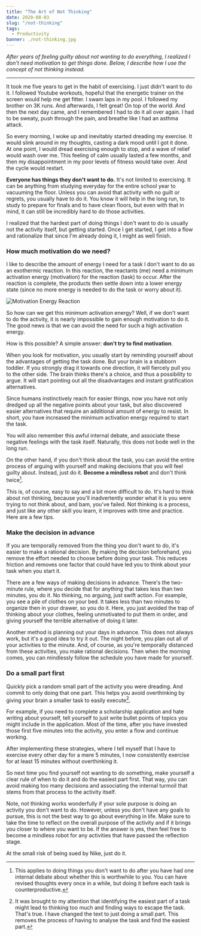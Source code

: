 ```yaml
---
title: "The Art of Not Thinking"
date: 2020-08-03
slug: "/not-thinking"
tags:
  - Productivity
banner: ./not-thinking.jpg
---
```


*After years of feeling guilty about not wanting to do everything, I realized I don't need motivation to get things done. Below, I describe how I use the concept of not thinking instead.*

---

It took me five years to get in the habit of exercising. I just didn't want to do it. I followed Youtube workouts, hopeful that the energetic trainer on the screen would help me get fitter. I swam laps in my pool. I followed my brother on 3K runs. And afterwards, I felt great! On top of the world. And then the next day came, and I remembered I had to do it all over again. I had to be sweaty, push through the pain, and breathe like I had an asthma attack.

So every morning, I woke up and inevitably started dreading my exercise. It would slink around in my thoughts, casting a dark mood until I got it done. At one point, I would dread exercising enough to stop, and a wave of relief would wash over me. This feeling of calm usually lasted a few months, and then my disappointment in my poor levels of fitness would take over. And the cycle would restart.

**Everyone has things they don't want to do.** It's not limited to exercising. It can be anything from studying everyday for the entire school year to vacuuming the floor. Unless you can avoid that activity with no guilt or regrets, you usually have to do it. You know it will help in the long run, to study to prepare for finals and to have clean floors, but even with that in mind, it can still be incredibly hard to do those activities.

I realized that the hardest part of doing things I don't want to do is usually not the activity itself, but getting started. Once I get started, I get into a flow and rationalize that since I'm already doing it, I might as well finish.

### How much motivation do we need?

I like to describe the amount of energy I need for a task I don't want to do as an exothermic reaction. In this reaction, the reactants (me) need a minimum activation energy (motivation) for the reaction (task) to occur. After the reaction is complete, the products then settle down into a lower energy state (since no more energy is needed to do the task or worry about it).

![Motivation Energy Reaction](exothermic.jpg)

So how can we get this minimum activation energy? Well, if we don't want to do the activity, it is nearly impossible to gain enough motivation to do it. The good news is that we can avoid the need for such a high activation energy.

How is this possible? A simple answer: **don't try to find motivation**.

When you look for motivation, you usually start by reminding yourself about the advantages of getting the task done. But your brain is a stubborn toddler. If you strongly drag it towards one direction, it will fiercely pull you to the other side. The brain thinks there's a choice, and thus a possibility to argue. It will start pointing out all the disadvantages and instant gratification alternatives.

Since humans instinctively reach for easier things, now you have not only dredged up all the negative points about your task, but also discovered easier alternatives that require an additional amount of energy to resist. In short, you have increased the minimum activation energy required to start the task.

You will also remember this awful internal debate, and associate these negative feelings with the task itself. Naturally, this does not bode well in the long run.

On the other hand, if you don't think about the task, you can avoid the entire process of arguing with yourself and making decisions that you will feel guilty about. Instead, just do it. **Become a mindless robot** and don't think twice[^1].

This is, of course, easy to say and a bit more difficult to do. It's hard to think about not thinking, because you'll inadvertently wonder what it is you were trying to not think about, and bam, you've failed. Not thinking is a process, and just like any other skill you learn, it improves with time and practice. Here are a few tips.

### Make the decision in advance
If you are temporally removed from the thing you don't want to do, it's easier to make a rational decision. By making the decision beforehand, you remove the effort needed to choose before doing your task. This reduces friction and removes one factor that could have led you to think about your task when you start it.

There are a few ways of making decisions in advance. There's the two-minute rule, where you decide that for anything that takes less than two minutes, you do it. No thinking, no arguing, just swift action. For example, you see a pile of clothes on your bed. It takes less than two minutes to organize then in your drawer, so you do it. Here, you just avoided the trap of thinking about your clothes, feeling unmotivated to put them in order, and giving yourself the terrible alternative of doing it later.

Another method is planning out your days in advance. This does not always work, but it's a good idea to try it out. The night before, you plan out all of your activities to the minute. And, of course, as you're temporally distanced from these activities, you make rational decisions. Then when the morning comes, you can mindlessly follow the schedule you have made for yourself.

### Do a small part first
Quickly pick a random small part of the activity you were dreading. And commit to only doing that one part. This helps you avoid overthinking by giving your brain a smaller task to easily execute[^2].

For example, if you need to complete a scholarship application and hate writing about yourself, tell yourself to just write bullet points of topics you might include in the application. Most of the time, after you have invested those first five minutes into the activity, you enter a flow and continue working.

After implementing these strategies, where I tell myself that I have to exercise every other day for a mere 5 minutes, I now consistently exercise for at least 15 minutes without overthinking it.

So next time you find yourself not wanting to do something, make yourself a clear rule of when to do it and do the easiest part first. That way, you can avoid making too many decisions and associating the internal turmoil that stems from that process to the activity itself.

Note, not thinking works wonderfully if your sole purpose is doing an activity you don't want to do. However, unless you don't have any goals to pursue, this is not the best way to go about everything in life. Make sure to take the time to reflect on the overall purpose of the activity and if it brings you closer to where you want to be. If the answer is yes, then feel free to become a mindless robot for any activities that have passed the reflection stage.

At the small risk of being sued by Nike, just do it.

[^1]: This applies to doing things you don't want to do after you have had one internal debate about whether this is worthwhile to you. You can have revised thoughts every once in a while, but doing it before each task is counterproductive.
[^2]: It was brought to my attention that identifying the easiest part of a task might lead to thinking too much and finding ways to escape the task. That's true. I have changed the text to just doing a small part. This removes the process of having to analyse the task and find the easiest part.